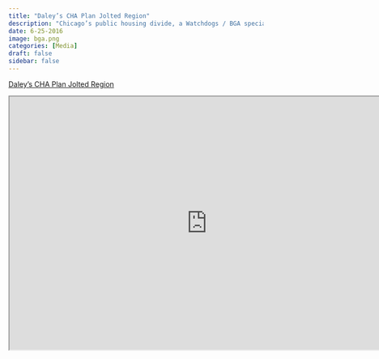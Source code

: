 ```yaml
---
title: "Daley’s CHA Plan Jolted Region"
description: "Chicago’s public housing divide, a Watchdogs / BGA special report"
date: 6-25-2016
image: bga.png
categories: [Media]
draft: false
sidebar: false
---
```


[Daley's CHA Plan Jolted Region](https://illinoisanswers.org/2016/06/25/daleys-cha-plan-jolted-region/)

```{=html}
<iframe width="780" height="500" src="https://illinoisanswers.org/2016/06/25/daleys-cha-plan-jolted-region/" title="Daley’s CHA Plan Jolted Region"></iframe>
```
